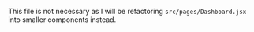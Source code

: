 This file is not necessary as I will be refactoring `src/pages/Dashboard.jsx` into smaller components instead.
